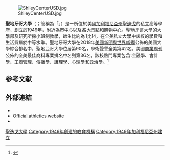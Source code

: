{{noteTA
|T=zh-hans:圣迭戈大学;zh-hk:聖地亞哥大學;zh-tw:聖地牙哥大學;
|1=zh-hans:圣迭戈大学;zh-hk:聖地亞哥大學;zh-tw:聖地牙哥大學;
|G1=US CA Cities}}
{{distinguish|圣迭戈州立大学|圣迭戈加利福尼亚大学}}
{{Infobox university
|name        = 圣迭戈大学
|native_name = University of San Diego
| image_name      =聖迭戈大學.png
| image_size      =200px
|established     = 1949
|motto           = {{lang|la|''Emitte Spiritum Tuum''}}{{la icon}}<br />{{lang|en|''Send Forth Thy Spirit''}}{{en icon}}
| zhmotto = <!-- 校訓中譯 -->
|type            = [[私立大學|私立大學]]
|endowment       = $5.456億（2019）<ref>As of June 30, 2019. {{cite web |url=https://www.nacubo.org/-/media/Nacubo/Documents/EndowmentFiles/2019-Endowment-Market-Values--Final-Feb-10.ashx? |title=U.S. and Canadian 2019 NTSE Participating Institutions Listed by Fiscal Year 2019 Endowment Market Value, and Percentage Change in Market Value from FY18 to FY19 (Revised) |publisher=National Association of College and University Business Officers and TIAA |access-date=2020-04 |archive-date=2020-02-28 |archive-url=https://web.archive.org/web/20200228155918/https://www.nacubo.org/-/media/Nacubo/Documents/EndowmentFiles/2019-Endowment-Market-Values--Final-Feb-10.ashx |dead-url=no }}</ref>
|faculty         = 875
|president       = James T. Harris III<ref>{{cite web|url=http://www.sandiego.edu/presidentelect/|title=President-Elect Dr. James T. Harris III Named Fourth President of the University of San Diego|website=SanDiego.edu|publisher=University of San Diego|accessdate=2015-02|archive-date=2015-06-24|archive-url=https://web.archive.org/web/20150624060347/http://www.sandiego.edu/presidentelect/|dead-url=no}}</ref>
|undergrad = 5,741
|postgrad = 1,773
|other = 835
|city              = [[聖迭戈|聖迭戈]]
|state             = [[加州|加州]]
|country           = [[美國|美國]]
|campus          = 都市
|colors          = 海軍藍、哥倫比亞藍和白色<br /> {{colorbox|#002654}}{{colorbox|#97CAFF}}{{colorbox|white}}
|athletics       = [[NCAA_Division_I|NCAA Division I]] - [[West_Coast_Conference|WCC]]，[[先鋒橄欖球聯盟|先鋒橄欖球聯盟]]
|nickname        = Toreros
|mascot          = Diego Torero
|sports          = 17支校隊
|affiliations    = [[Association_of_Catholic_Colleges_and_Universities|ACCU]]<br>[[National_Association_of_Independent_Colleges_and_Universities|NAICU]]<br>[[Consortium_for_North_American_Higher_Education_Collaboration|CNAHEC]]
|website         = [http://www.sandiego.edu/ www.sandiego.edu]
|logo            = 
}}

[[File:ShileyCenterUSD.jpg|thumb]]

'''聖地牙哥大學'''（{{lang-en|University of San Diego}}；簡稱為「{{lang|en|USD}}」）是一所位於美國[[加利福尼亞州|加利福尼亞州]][[聖迭戈|聖迭戈]]的私立高等學府，創立於1949年，附近為市中心以及各大景點和購物中心。聖地牙哥大學的大學部及研究所採小班制教學，師生比約為1比14，在全美私立大學中該校的學費和生活費屬於中等水準。聖地牙哥大學在2018年[[美國新聞與世界報導|美國新聞與世界報導]]公佈的美國大學綜合排名中，聖地亞哥大學位居第90名，學術聲譽全美第42名，美國[[商業周刊|商業周刊]]公佈的全美最佳商科專業排名中名列第36名，該校熱門專業包含:金融學、會計學、工商管理、傳播學、護理學、心理學和政治學。<ref>{{cite web|title=University of San Diego|url=http://colleges.usnews.rankingsandreviews.com/best-colleges/university-of-san-diego-10395|publisher=[[美國新聞與世界報道|美國新聞與世界報道]]|accessdate=2015-02-07|archive-date=2017-02-08|archive-url=https://web.archive.org/web/20170208161148/http://colleges.usnews.rankingsandreviews.com/best-colleges/university-of-san-diego-10395|dead-url=no}}</ref>

==参考文献==
{{reflist}}

== 外部連結 ==
{{Portal|大學}}
{{Commonscat|University of San Diego}}
* {{Official website|http://www.sandiego.edu}}
* [http://www.usdtoreros.com Official athletics website] {{Wayback|url=http://www.usdtoreros.com/ |date=20210429102601 }}
* {{GNIS|2456869|The University of San Diego Immaculata Church}}

{{加利福尼亞州的學院和大學}}

{{Coord|32|46|16|N|117|11|15|W|region:US-CA_type:edu|display=title}}
{{DEFAULTSORT:San Diego, University Of}}
[[Category:聖迭戈大學|]]
[[Category:1949年創建的教育機構|Category:1949年創建的教育機構]]
[[Category:1949年加利福尼亞州建立|Category:1949年加利福尼亞州建立]]
